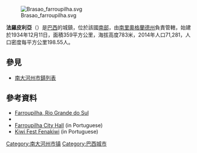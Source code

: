 [[Image:Brasao_farroupilha.svg|right]]

'''法羅皮利亞'''（{{lang-pt|Farroupilha}}）是[[巴西|巴西]]的城鎮，位於該國[[巴西南部|南部]]，由[[南里奧格蘭德州|南里奧格蘭德州]]負責管轄，始建於1934年12月11日，面積359平方公里，海拔高度783米，2014年人口71,281，人口密度每平方公里198.55人。

== 參見 ==
* [[南大河州市鎮列表|南大河州市鎮列表]]

==參考資料==
*[http://www.farroupilha.rs.gov.br/novo/ Farroupilha, Rio Grande do Sul] {{Wayback|url=http://www.farroupilha.rs.gov.br/novo/ |date=20170611023025 }}
*{{cite web | url=http://www.fenakiwi.com.br/Conheca | title=Conheça a Feira | work=fenakiwi.com.br | language=pt | accessdate=26 September 2014 | deadurl=yes | archiveurl=https://web.archive.org/web/20140814002816/http://www.fenakiwi.com.br/Conheca | archivedate=2014年8月14日 }}
*[http://www.farroupilha.rs.gov.br/ Farroupilha City Hall] {{Wayback|url=http://www.farroupilha.rs.gov.br/ |date=20210211154918 }} (in Portuguese)
*[https://web.archive.org/web/20180219110653/http://www.fenakiwi.com.br/ Kiwi Fest Fenakiwi] (in Portuguese)

{{coord|29|14|S|51|21|W|region:BR_type:city_source:GNS-enwiki|display=title}}

{{Brazil-geo-stub}}
{{南里約格朗德州市鎮}}
[[Category:南大河州市镇|Category:南大河州市镇]]
[[Category:巴西城市|Category:巴西城市]]